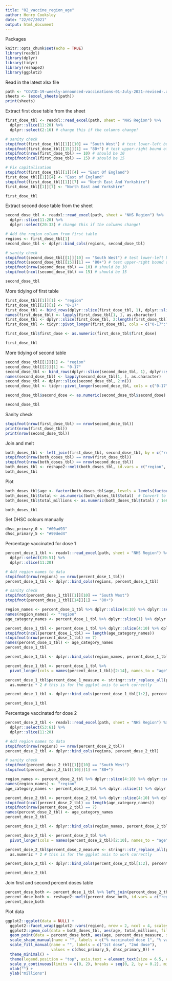 ```yaml
---
title: "02_vaccine_region_age"
author: Henry Cooksley
date: "22/07/2021"
output: html_document
---
```

Packages
```r
knitr::opts_chunk$set(echo = TRUE)
library(readxl)
library(dplyr)
library(tidyr)
library(reshape2)
library(ggplot2)
```

Read in the latest xlsx file
```r
path <- "COVID-19-weekly-announced-vaccinations-01-July-2021-revised-.xlsx"
sheets <- (excel_sheets(path))
print(sheets)
```

Extract first dose table from the sheet
```r
first_dose_tbl <- readxl::read_excel(path, sheet = "NHS Region") %>% 
  dplyr::slice(11:20) %>% 
  dplyr::select(2:16) # change this if the columns change!

# sanity check
stopifnot(first_dose_tbl[[1]][10] == "South West") # test lower-left bound of table
stopifnot(first_dose_tbl[[15]][1] == "80+") # test upper-right bound of table
stopifnot(nrow(first_dose_tbl) == 10) # should be 10
stopifnot(ncol(first_dose_tbl) == 15) # should be 15

# Fix capitalisation 
stopifnot(first_dose_tbl[[1]][4] == "East Of England")
first_dose_tbl[[1]][4] <- "East of England"
stopifnot(first_dose_tbl[[1]][7] == "North East And Yorkshire")
first_dose_tbl[[1]][7] <- "North East and Yorkshire"

first_dose_tbl
```

Extract second dose table from the sheet
```r
second_dose_tbl <- readxl::read_excel(path, sheet = "NHS Region") %>% 
  dplyr::slice(11:20) %>% 
  dplyr::select(20:33) # change this if the columns change!

# Add the region column from first table
regions <- first_dose_tbl[1]
second_dose_tbl <- dplyr::bind_cols(regions, second_dose_tbl)

# sanity check
stopifnot(second_dose_tbl[[1]][10] == "South West") # test lower-left bound of table
stopifnot(second_dose_tbl[[15]][1] == "80+") # test upper-right bound of table
stopifnot(nrow(second_dose_tbl) == 10) # should be 10
stopifnot(ncol(second_dose_tbl) == 15) # should be 15

second_dose_tbl
```

More tidying of first table
```r
first_dose_tbl[[1]][1] <- "region"
first_dose_tbl[[2]][1] <- "0-17"
first_dose_tbl <- bind_rows(dplyr::slice(first_dose_tbl, 1), dplyr::slice(first_dose_tbl, 4:10))
names(first_dose_tbl) <- lapply(first_dose_tbl[1, ], as.character)
first_dose_tbl <- dplyr::slice(first_dose_tbl, 2:length(first_dose_tbl))
first_dose_tbl <- tidyr::pivot_longer(first_dose_tbl, cols = c("0-17":"80+"), names_to = "age", values_to = "first_dose")

first_dose_tbl$first_dose <- as.numeric(first_dose_tbl$first_dose)

first_dose_tbl
```

More tidying of second table
```r
second_dose_tbl[[1]][1] <- "region"
second_dose_tbl[[2]][1] <- "0-17"
second_dose_tbl <- bind_rows(dplyr::slice(second_dose_tbl, 1), dplyr::slice(second_dose_tbl, 4:10))
names(second_dose_tbl) <- lapply(second_dose_tbl[1, ], as.character)
second_dose_tbl <- dplyr::slice(second_dose_tbl, 2:n())
second_dose_tbl <- tidyr::pivot_longer(second_dose_tbl, cols = c("0-17":"80+"), names_to = "age", values_to = "second_dose")

second_dose_tbl$second_dose <- as.numeric(second_dose_tbl$second_dose)

second_dose_tbl
```

Sanity check
```r
stopifnot(nrow(first_dose_tbl) == nrow(second_dose_tbl))
print(nrow(first_dose_tbl))
print(nrow(second_dose_tbl))
```

Join and melt
```r
both_doses_tbl <- left_join(first_dose_tbl, second_dose_tbl, by = c("region", "age"))
stopifnot(nrow(both_doses_tbl) == nrow(first_dose_tbl))
stopifnot(nrow(both_doses_tbl) == nrow(second_dose_tbl))
both_doses_tbl <- reshape2::melt(both_doses_tbl, id.vars = c("region", "age"), variable.name = "dose", value.name = "total")
both_doses_tbl
```
Plot
```r
both_doses_tbl$age <- factor(both_doses_tbl$age, levels = levels(factor(both_doses_tbl$age[1:14], levels = both_doses_tbl$age[1:14]))) # Lock in factor level order
both_doses_tbl$total <- as.numeric(both_doses_tbl$total)  # Convert to numeric
both_doses_tbl$total_millions <- as.numeric(both_doses_tbl$total) / 1e6  # for plotting

both_doses_tbl
```
Set DHSC colours manually
```r
dhsc_primary_0 <- "#00ad93"
dhsc_primary_5 <- "#99ded4"
```


Percentage vaccinated for dose 1
```r
percent_dose_1_tbl <- readxl::read_excel(path, sheet = "NHS Region") %>% 
  dplyr::select(39:51) %>% 
  dplyr::slice(11:20)

# Add region names to data
stopifnot(nrow(regions) == nrow(percent_dose_1_tbl))
percent_dose_1_tbl <- dplyr::bind_cols(regions, percent_dose_1_tbl)

# sanity check
stopifnot(percent_dose_1_tbl[[1]][10] == "South West")
stopifnot(percent_dose_1_tbl[[14]][1] == "80+")

region_names <- percent_dose_1_tbl %>% dplyr::slice(4:10) %>% dplyr::select(1)
names(region_names) <- "region"
age_category_names <- percent_dose_1_tbl %>% dplyr::slice(1) %>% dplyr::select(2:14) %>% unlist(., use.names = FALSE)

percent_dose_1_tbl <- percent_dose_1_tbl %>% dplyr::slice(4:10) %>% dplyr::select(2:14)
stopifnot(ncol(percent_dose_1_tbl) == length(age_category_names))
stopifnot(nrow(percent_dose_1_tbl) == 7)
names(percent_dose_1_tbl) <- age_category_names
percent_dose_1_tbl

percent_dose_1_tbl <- dplyr::bind_cols(region_names, percent_dose_1_tbl)

percent_dose_1_tbl <- percent_dose_1_tbl %>%
  pivot_longer(cols = names(percent_dose_1_tbl)[2:14], names_to = "age", values_to = "percent_dose_1")

percent_dose_1_tbl$percent_dose_1_measure <- stringr::str_replace_all(percent_dose_1_tbl$percent_dose_1, "100%\\*", "1.00") %>%
  as.numeric * 2 # this is for the ggplot axis to work correctly

percent_dose_1_tbl <- dplyr::bind_cols(percent_dose_1_tbl[1:2], percent_dose_1_tbl[4])

percent_dose_1_tbl
```

Percentage vaccinated for dose 2
```r
percent_dose_2_tbl <- readxl::read_excel(path, sheet = "NHS Region") %>% 
  dplyr::select(53:61) %>% 
  dplyr::slice(11:20)

# Add region names to data
stopifnot(nrow(regions) == nrow(percent_dose_2_tbl))
percent_dose_2_tbl <- dplyr::bind_cols(regions, percent_dose_2_tbl)

# sanity check
stopifnot(percent_dose_2_tbl[[1]][10] == "South West")
stopifnot(percent_dose_2_tbl[[10]][1] == "80+")

region_names <- percent_dose_2_tbl %>% dplyr::slice(4:10) %>% dplyr::select(1)
names(region_names) <- "region"
age_category_names <- percent_dose_2_tbl %>% dplyr::slice(1) %>% dplyr::select(2:10) %>% unlist(., use.names = FALSE)

percent_dose_2_tbl <- percent_dose_2_tbl %>% dplyr::slice(4:10) %>% dplyr::select(2:10)
stopifnot(ncol(percent_dose_2_tbl) == length(age_category_names))
stopifnot(nrow(percent_dose_2_tbl) == 7)
names(percent_dose_2_tbl) <- age_category_names
percent_dose_2_tbl

percent_dose_2_tbl <- dplyr::bind_cols(region_names, percent_dose_2_tbl)

percent_dose_2_tbl <- percent_dose_2_tbl %>%
  pivot_longer(cols = names(percent_dose_2_tbl)[2:10], names_to = "age", values_to = "percent_dose_2")

percent_dose_2_tbl$percent_dose_2_measure <- stringr::str_replace_all(percent_dose_2_tbl$percent_dose_2, "100%\\*", "1.00") %>%
  as.numeric * 2 # this is for the ggplot axis to work correctly

percent_dose_2_tbl <- dplyr::bind_cols(percent_dose_2_tbl[1:2], percent_dose_2_tbl[4])

percent_dose_2_tbl
```

Join first and second percent doses table
```r
percent_dose_both <- percent_dose_1_tbl %>% left_join(percent_dose_2_tbl, by = c("region", "age"))
percent_dose_both <- reshape2::melt(percent_dose_both, id.vars = c("region", "age"), variable.name = "dose", value.name = "percent_dose_measure")
percent_dose_both
```


Plot data
```r
ggplot2::ggplot(data = NULL) +
  ggplot2::facet_wrap(ggplot2::vars(region), nrow = 2, ncol = 4, scales = "free_x") +
  ggplot2::geom_col(data = both_doses_tbl, aes(age, total_millions, fill = dose), position = position_stack(reverse = TRUE)) +
  geom_point(data = percent_dose_both, aes(age, percent_dose_measure, shape = dose), fill = "blue") +
  scale_shape_manual(name = "", labels = c("% vaccinated dose 1", "% vaccinated dose 1"), values = c(5, 23)) +
  scale_fill_manual(name = "", labels = c("1st dose", "2nd dose"), 
                    values = c(dhsc_primary_5, dhsc_primary_0)) + 
  theme_minimal() + 
  theme(legend.position = "top", axis.text = element_text(size = 6.5, colour = "black"), axis.text.x = element_text(angle = -45, vjust = 0, hjust = 0), strip.text = element_text(size=10), legend.text = element_text(size = 8), legend.key.size = unit(0.4, 'cm')) + 
  scale_y_continuous(limits = c(0, 2), breaks = seq(0, 2, by = 0.2), minor_breaks = NULL, sec.axis = sec_axis(trans = ~ . * 0.5, breaks = seq(0, 1, 0.1), labels = scales::percent_format(1))) +
  xlab("") +
  ylab("millions")
```




